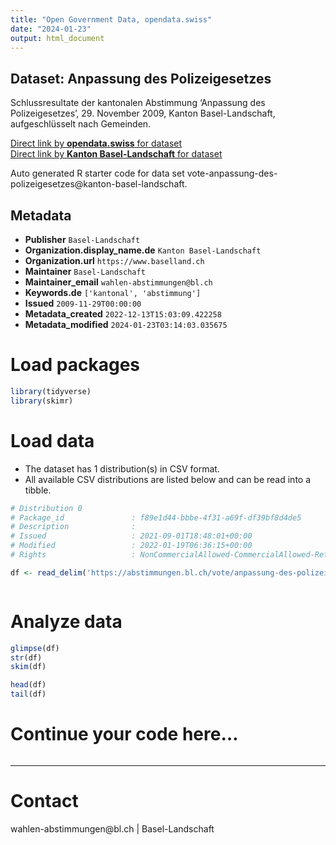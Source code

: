 ```yaml
---
title: "Open Government Data, opendata.swiss"
date: "2024-01-23"
output: html_document
---
```


## Dataset: Anpassung des Polizeigesetzes

Schlussresultate der kantonalen Abstimmung 'Anpassung des Polizeigesetzes', 29. November 2009, Kanton Basel-Landschaft, aufgeschlüsselt nach Gemeinden.

[Direct link by **opendata.swiss** for dataset](https://opendata.swiss/de/dataset/anpassung-des-polizeigesetzes)<br>
[Direct link by **Kanton Basel-Landschaft** for dataset](https://abstimmungen.bl.ch/vote/anpassung-des-polizeigesetzes/data)

Auto generated R starter code for data set vote-anpassung-des-polizeigesetzes@kanton-basel-landschaft.

## Metadata

- **Publisher** `Basel-Landschaft`
- **Organization.display_name.de** `Kanton Basel-Landschaft`
- **Organization.url** `https://www.baselland.ch`
- **Maintainer** `Basel-Landschaft`
- **Maintainer_email** `wahlen-abstimmungen@bl.ch`
- **Keywords.de** `['kantonal', 'abstimmung']`
- **Issued** `2009-11-29T00:00:00`
- **Metadata_created** `2022-12-13T15:03:09.422258`
- **Metadata_modified** `2024-01-23T03:14:03.035675`


# Load packages

```r

library(tidyverse)
library(skimr)

```

# Load data

-   The dataset has 1 distribution(s) in CSV format.
-   All available CSV distributions are listed below and can be read into a tibble.

```r

# Distribution 0
# Package_id               : f89e1d44-bbbe-4f31-a69f-df39bf8d4de5
# Description              : 
# Issued                   : 2021-09-01T18:48:01+00:00
# Modified                 : 2022-01-19T06:36:15+00:00
# Rights                   : NonCommercialAllowed-CommercialAllowed-ReferenceRequired

df <- read_delim('https://abstimmungen.bl.ch/vote/anpassung-des-polizeigesetzes/data-csv')



```

# Analyze data

```r

glimpse(df)
str(df)
skim(df)

head(df)
tail(df)

```

# Continue your code here...

```r

```

------------------------------------------------------------------------

# Contact

wahlen-abstimmungen@bl.ch | Basel-Landschaft
